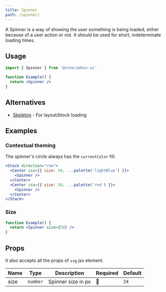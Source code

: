 ```yaml
---
title: Spinner
path: /spinner/
---
```


A Spinner is a way of showing the user something is being loaded, either because of a user action or not. It should be used for short, indeterminate loading times.

## Usage

```jsx isStatic
import { Spinner } from '@vtex/admin-ui'

function Example() {
  return <Spinner />
}
```

## Alternatives

- [Skeleton](skeleton/) - For layout/block loading

## Examples

### Contextual theming

The spinner's circle always has the `currentColor` fill.

```jsx live
<Stack direction="row">
  <Center csx={{ size: 50, ...palette('lightBlue') }}>
    <Spinner />
  </Center>
  <Center csx={{ size: 50, ...palette('red') }}>
    <Spinner />
  </Center>
</Stack>
```

### Size

```jsx live
function Example() {
  return <Spinner size={50} />
}
```

## Props

It also accepts all the props of `svg` jsx element.

| Name | Type     | Description        | Required | Default |
| ---- | -------- | ------------------ | -------- | ------- |
| size | `number` | Spinner size in px | 🚫       | `24`    |
